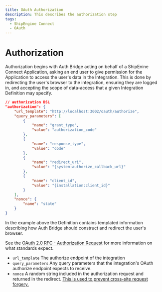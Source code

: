 ```yaml
---
title: OAuth Authorization
description: This describes the authorization step
tags:
  - ShipEngine Connect
  - OAuth
---
```


# Authorization
Authorization begins with Auth Bridge acting on behalf of a ShipEnine Connect Application,
asking an end user to give permission for the Application to access the user's
data in the Integration. This is done by redirecting the user's browser to the
integration, ensuring they are logged in, and accepting the scope of data-access
that a given Integration Definition may specify.

```json
// authorization DSL
"authorization": {
    "url_template": "http://localhost:3002/oauth/authorize",
    "query_parameters": [
        {
            "name": "grant_type",
            "value": "authorization_code"
        },
        {
            "name": "response_type",
            "value": "code"
        },
        {
            "name": "redirect_uri",
            "value": "{system:authorize_callback_url}"
        },
        {
            "name": "client_id",
            "value": "{installation:client_id}"
        }
    ],
    "nonce": {
        "name": "state"
    }
}
```

In the example above the Definition contains templated information describing
how Auth Bridge should construct and redirect the user's browser. 

See the [OAuth 2.0 RFC - Authorization Request](https://tools.ietf.org/html/rfc6749#section-4.1.1)
for more information on what standards expect.

- `url_template` The authorize endpoint of the integration
- `query_parameters` Any query parameters that the integration's OAuth authorize
endpoint expects to receive.
- `nonce` A random string included in the authorization request and returned in the redirect. [This is used to prevent cross-site request forgery.](https://datatracker.ietf.org/doc/html/rfc6749#section-10.12)

<Pager
  prev="../index.mdx" prevTitle="Auth Bridge Overview"
  next="./request-token.mdx" nextTitle="Request Token"
/>
